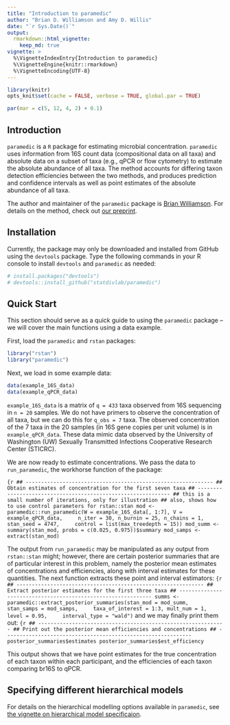 ```yaml
---
title: "Introduction to paramedic"
author: "Brian D. Williamson and Amy D. Willis"
date: "`r Sys.Date()`"
output:
  rmarkdown::html_vignette:
    keep_md: true
vignette: >
  %\VignetteIndexEntry{Introduction to paramedic}
  %\VignetteEngine{knitr::rmarkdown}
  %\VignetteEncoding{UTF-8}
---
```


```r
library(knitr)
opts_knit$set(cache = FALSE, verbose = TRUE, global.par = TRUE)
```

```r
par(mar = c(5, 12, 4, 2) + 0.1)
```

## Introduction

`paramedic` is a `R` package for estimating microbial concentration. `paramedic` uses information from 16S count data (compositional data on all taxa) and absolute data on a subset of taxa (e.g., qPCR or flow cytometry) to estimate the absolute abundance of all taxa. The method accounts for differing taxon detection efficiencies between the two methods, and produces prediction and confidence intervals as well as point estimates of the absolute abundance of all taxa.

The author and maintainer of the `paramedic` package is [Brian Williamson](https://bdwilliamson.github.io/). For details on the method, check out [our preprint](https://www.biorxiv.org/content/10.1101/761486v1).

## Installation

Currently, the package may only be downloaded and installed from GitHub using the `devtools` package. Type the following commands in your R console to install `devtools` and `paramedic` as needed:

```r
# install.packages("devtools")
# devtools::install_github("statdivlab/paramedic")
```

## Quick Start

This section should serve as a quick guide to using the `paramedic` package -- we will cover the main functions using a data example.

First, load the `paramedic` and `rstan` packages:
```r
library("rstan")
library("paramedic")
```

Next, we load in some example data:
```r
data(example_16S_data)
data(example_qPCR_data)
```

`example_16S_data` is a matrix of `q = 433` taxa observed from 16S sequencing in `n = 20` samples. We do not have primers to observe the concentration of all taxa, but we can do this for `q_obs = 7` taxa. The observed concentration of the 7 taxa in the 20 samples (in 16S gene copies per unit volume) is in `example_qPCR_data`. These data mimic data observed by the University of Washington (UW) Sexually Transmitted Infections Cooperative Research Center (STICRC). 

We are now ready to estimate concentrations. We pass the data to `run_paramedic`, the workhorse function of the package:

```{r
## -------------------------------------------------------------
## Obtain estimates of concentration for the first seven taxa
## -------------------------------------------------------------
## this is a small number of iterations, only for illustration
## also, shows how to use control parameters for rstan::stan
mod <- paramedic::run_paramedic(W = example_16S_data[, 1:7], V = example_qPCR_data,
    n_iter = 30, n_burnin = 25, n_chains = 1, stan_seed = 4747,
    control = list(max_treedepth = 15))
mod_summ <- summary(stan_mod, probs = c(0.025, 0.975))$summary
mod_samps <- extract(stan_mod)
```

The output from `run_paramedic` may be manipulated as any output from `rstan::stan` might; however, there are certain posterior summaries that are of particular interest in this problem, namely the posterior mean estimates of concentrations and efficiencies, along with interval estimates for these quantities. The next function extracts these point and interval estimators:
```{r
## -------------------------------------------------------------
## Extract posterior estimates for the first three taxa
## -------------------------------------------------------------
summs <- paramedic::extract_posterior_summaries(stan_mod = mod_summ,
    stan_samps = mod_samps,
    taxa_of_interest = 1:3, mult_num = 1, level = 0.95,
    interval_type = "wald")
```
and we may finally print them out:
```{r
## -------------------------------------------------------------
## Print out the posterior mean efficiencies and concentrations
## -------------------------------------------------------------
posterior_summaries$estimates
posterior_summaries$est_efficiency
```

This output shows that we have point estimates for the true concentration of each taxon within each participant, and the efficiencies of each taxon comparing br16S to qPCR.

## Specifying different hierarchical models

For details on the hierarchical modelling options available in `paramedic`, see [the vignette on hierarchical model specificaion](hierarchical_model_specification.html).
